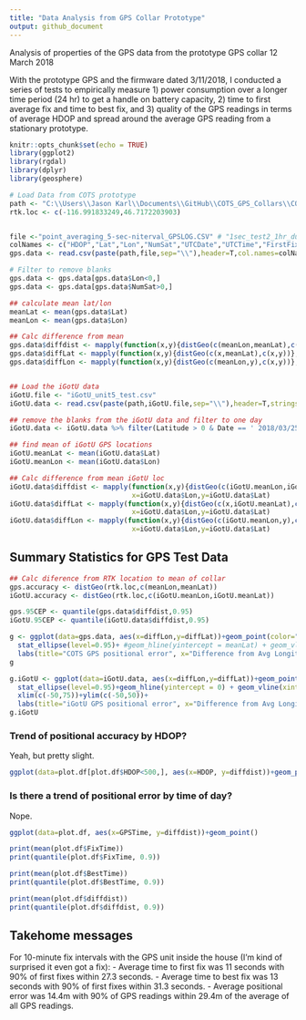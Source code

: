 ```yaml
---
title: "Data Analysis from GPS Collar Prototype"
output: github_document
---
```

Analysis of properties of the GPS data from the prototype GPS collar
12 March 2018

With the prototype GPS and the firmware dated 3/11/2018, I conducted a series of tests to empirically measure 1) power consumption over a longer time period (24 hr) to get a handle on battery capacity, 2) time to first average fix and time to best fix, and 3) quality of the GPS readings in terms of average HDOP and spread around the average GPS reading from a stationary prototype.

```r
knitr::opts_chunk$set(echo = TRUE)
library(ggplot2)
library(rgdal)
library(dplyr)
library(geosphere)
```


```r
# Load Data from COTS prototype
path <- "C:\\Users\\Jason Karl\\Documents\\GitHub\\COTS_GPS_Collars\\COTS_GPS_Collars\\GPS_Evaluation"
rtk.loc <- c(-116.991833249,46.7172203903)


file <-"point_averaging_5-sec-niterval_GPSLOG.CSV" # "1sec_test2_1hr_duration.csv" #
colNames <- c("HDOP","Lat","Lon","NumSat","UTCDate","UTCTime","FirstFix","LastFix","BestFix")
gps.data <- read.csv(paste(path,file,sep="\\"),header=T,col.names=colNames,stringsAsFactors=F)

# Filter to remove blanks
gps.data <- gps.data[gps.data$Lon<0,]
gps.data <- gps.data[gps.data$NumSat>0,]

## calculate mean lat/lon
meanLat <- mean(gps.data$Lat)
meanLon <- mean(gps.data$Lon)

## Calc difference from mean
gps.data$diffdist <- mapply(function(x,y){distGeo(c(meanLon,meanLat),c(x,y))},x=gps.data$Lon,y=gps.data$Lat)
gps.data$diffLat <- mapply(function(x,y){distGeo(c(x,meanLat),c(x,y))},x=gps.data$Lon,y=gps.data$Lat)
gps.data$diffLon <- mapply(function(x,y){distGeo(c(meanLon,y),c(x,y))},x=gps.data$Lon,y=gps.data$Lat)


## Load the iGotU data
iGotU.file <- "iGotU_unit5_test.csv"
iGotU.data <- read.csv(paste(path,iGotU.file,sep="\\"),header=T,stringsAsFactors=F,fileEncoding = "UTF-16LE")

## remove the blanks from the iGotU data and filter to one day
iGotU.data <- iGotU.data %>% filter(Latitude > 0 & Date == ' 2018/03/25')

## find mean of iGotU GPS locations
iGotU.meanLat <- mean(iGotU.data$Lat)
iGotU.meanLon <- mean(iGotU.data$Lon)

## Calc difference from mean iGotU loc
iGotU.data$diffdist <- mapply(function(x,y){distGeo(c(iGotU.meanLon,iGotU.meanLat),c(x,y))},
                              x=iGotU.data$Lon,y=iGotU.data$Lat)
iGotU.data$diffLat <- mapply(function(x,y){distGeo(c(x,iGotU.meanLat),c(x,y))},
                              x=iGotU.data$Lon,y=iGotU.data$Lat)
iGotU.data$diffLon <- mapply(function(x,y){distGeo(c(iGotU.meanLon,y),c(x,y))},
                              x=iGotU.data$Lon,y=iGotU.data$Lat)

```
## Summary Statistics for GPS Test Data


```r
## Calc diference from RTK location to mean of collar
gps.accuracy <- distGeo(rtk.loc,c(meanLon,meanLat))
iGotU.accuracy <- distGeo(rtk.loc,c(iGotU.meanLon,iGotU.meanLat))

gps.95CEP <- quantile(gps.data$diffdist,0.95)
iGotU.95CEP <- quantile(iGotU.data$diffdist,0.95)
```



```r

g <- ggplot(data=gps.data, aes(x=diffLon,y=diffLat))+geom_point(color="grey")+
  stat_ellipse(level=0.95)+ #geom_hline(yintercept = meanLat) + geom_vline(xintercept = meanLon)+ #geom_point(aes(x=rtk.loc[1],y=rtk.loc[2]))+
  labs(title="COTS GPS positional error", x="Difference from Avg Longitude (m)", y="Difference from Avg Latitude (m)")
g

g.iGotU <- ggplot(data=iGotU.data, aes(x=diffLon,y=diffLat))+geom_point(color="grey")+
  stat_ellipse(level=0.95)+geom_hline(yintercept = 0) + geom_vline(xintercept = 0)+
  xlim(c(-50,75))+ylim(c(-50,50))+
  labs(title="iGotU GPS positional error", x="Difference from Avg Longitude (m)", y="Difference from Avg Latitude (m)")
g.iGotU
```

### Trend of positional accuracy by HDOP?
Yeah, but pretty slight.
```r
ggplot(data=plot.df[plot.df$HDOP<500,], aes(x=HDOP, y=diffdist))+geom_point()+geom_smooth(method="lm")
```


### Is there a trend of positional error by time of day?
Nope.

```r
ggplot(data=plot.df, aes(x=GPSTime, y=diffdist))+geom_point()
```
```r
print(mean(plot.df$FixTime))
print(quantile(plot.df$FixTime, 0.9))

print(mean(plot.df$BestTime))
print(quantile(plot.df$BestTime, 0.9))

print(mean(plot.df$diffdist))
print(quantile(plot.df$diffdist, 0.9))
```

## Takehome messages
For 10-minute fix intervals with the GPS unit inside the house (I'm kind of surprised it even got a fix):
- Average time to first fix was 11 seconds with 90% of first fixes within 27.3 seconds.
- Average time to best fix was 13 seconds with 90% of first fixes within 31.3 seconds.
- Average positional error was 14.4m with 90% of GPS readings within 29.4m of the average of all GPS readings.



